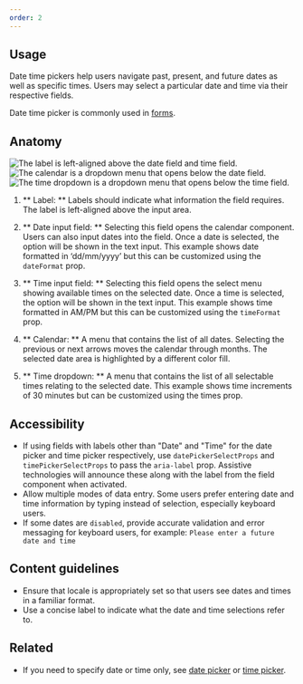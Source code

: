 ```yaml
---
order: 2
---
```


## Usage

Date time pickers help users navigate past, present, and future dates as well as specific times. Users may select a particular date and time via their respective fields.

Date time picker is commonly used in [forms](/patterns/forms).

## Anatomy

![The label is left-aligned above the date field and time field.](/images/date-time-picker-anatomy.png)
![The calendar is a dropdown menu that opens below the date field.](/images/date-time-picker-open-date-anatomy.png)
![The time dropdown is a dropdown menu that opens below the time field.](/images/date-time-picker-open-time-anatomy.png)

1. ** Label: ** Labels should indicate what information the field requires. The label is left-aligned above the input area.

2. ** Date input field: ** Selecting this field opens the calendar component. Users can also input dates into the field. Once a date is selected, the option will be shown in the text input. This example shows date formatted in ‘dd/mm/yyyy’ but this can be customized using the `dateFormat` prop.

3. ** Time input field: ** Selecting this field opens the select menu showing available times on the selected date. Once a time is selected, the option will be shown in the text input. This example shows time formatted in AM/PM but this can be customized using the `timeFormat` prop.

4. ** Calendar: ** A menu that contains the list of all dates. Selecting the previous or next arrows moves the calendar through months. The selected date area is highlighted by a different color fill.

5. ** Time dropdown: ** A menu that contains the list of all selectable times relating to the selected date. This example shows time increments of 30 minutes but can be customized using the times prop.

## Accessibility

- If using fields with labels other than "Date" and "Time" for the date picker and time picker respectively, use `datePickerSelectProps` and `timePickerSelectProps` to pass the `aria-label` prop. Assistive technologies will announce these along with the label from the field component when activated.
- Allow multiple modes of data entry. Some users prefer entering date and time information by typing instead of selection, especially keyboard users.
- If some dates are `disabled`, provide accurate validation and error messaging for keyboard users, for example: `Please enter a future date and time`

## Content guidelines

- Ensure that locale is appropriately set so that users see dates and times in a familiar format.
- Use a concise label to indicate what the date and time selections refer to.

## Related

- If you need to specify date or time only, see [date picker](/components/date-picker) or [time picker](/components/time-picker).
